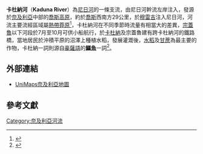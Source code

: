 {{noteTA
|1=zh:尼日尔河; zh-hans:尼日尔河; zh-hant:尼日河;
|G1=地名
}}
{{Geobox
| River
<!-- *** Name section *** -->  
| name                        = 卡杜納河
| native_name                 = 
| other_name                  = 
| other_name1                 =
<!-- *** Image *** --->
| image                       = 
| image_size                  = 250
| image_caption               = 
<!-- *** Country etc. *** -->
| country                     = {{NGR}}
| country1                    = 
| state                       = 
| state1                      = 
| region                      = 
| region1                     = 
| district                    = 
| district1                   = 
| city                        = 
| city1                       = 
<!-- *** Geography *** -->
| length                      = 550
| watershed                   = 66300
| discharge_location          = 
| discharge                   = 
| discharge_max               = 
| discharge_min               = 
| discharge1_location         = 
| discharge1                  = 
<!-- *** Source *** -->
| source_name                 = [[喬斯高原|喬斯高原]]
| source_location             = 
| source_district             =
| source_region               = 
| source_state                = 
| source_country              =  
| source_lat_d                = 
| source_lat_m                = 
| source_lat_s                = 
| source_lat_NS               = 
| source_long_d               = 
| source_long_m               = 
| source_long_s               = 
| source_long_EW              = 
| source_elevation            = 
| source_length               = 
<!-- *** Mouth *** -->
| mouth_name                  = 
| mouth_location              = [[尼日河|尼日河]]
| mouth_district              = 
| mouth_region                = 
| mouth_state                 = 
| mouth_country               = 
| mouth_lat_d                 = 
| mouth_lat_m                 = 
| mouth_lat_s                 = 
| mouth_lat_NS                = 
| mouth_long_d                = 
| mouth_long_m                = 
| mouth_long_s                = 
| mouth_long_EW               =
| mouth_elevation             = 
<!-- *** Tributaries *** -->
| tributary_left              = 
| tributary_left1             = 
| tributary_right             = 
| tributary_right1            = 
<!-- *** Free fields *** -->
| free_name                   =  
| free_value                  = 
<!-- *** Map section *** -->
| map                         = 
| map_size                    =   
| map_caption                 =
}}
'''卡杜納河'''（'''Kaduna River'''）為[[尼日河|尼日河]]的一條支流，由尼日河幹流左岸注入，發源於[[奈及利亞|奈及利亞]]中部的[[喬斯高原|喬斯高原]]，約於[[喬斯|喬斯]]西南方29公里，於[[穆雷吉|穆雷吉]]注入尼日河，河流主要流經區域屬[[熱帶莽原|熱帶莽原]]<ref>{{cite web|url=http://www.britannica.com/EBchecked/topic/309502/Kaduna-River|title=卡杜納河|publisher=大英百科全書|accessdate=2011-08-01|archive-date=2011-11-28|archive-url=https://web.archive.org/web/20111128012358/http://www.britannica.com/EBchecked/topic/309502/Kaduna-River|dead-url=no}}</ref>，卡杜納河在不同季節時流量有相當大的差異，[[宗蓋魯|宗蓋魯]]以下河段於7月至10月可供小船航行，於[[卡杜納|卡杜納]]及宗蓋魯建有跨卡杜納河的鐵路橋，當地居民於沖積平原的沼澤上種植水稻，發展灌溉後，[[水稻|水稻]]及[[甘蔗|甘蔗]]為最主要的作物，卡杜納一詞則源自[[豪薩語|豪薩語]]的'''[[鱷魚|鱷魚]]'''一詞<ref name="Hausa">{{cite web|title= On-line Bargery Hausa-English Dictionary|url= http://maguzawa.dyndns.ws/|accessdate= 2009-07-09|archive-date= 2011-07-21|archive-url= https://web.archive.org/web/20110721032458/http://maguzawa.dyndns.ws/|dead-url= no}}</ref>。
==外部連結==
*[http://unimaps.com/nigeria/ UniMaps奈及利亞地圖]
==參考文獻==
{{reflist}}



{{Niger River}}
{{DEFAULTSORT:Kaduna}}
[[Category:奈及利亞河流|Category:奈及利亞河流]]